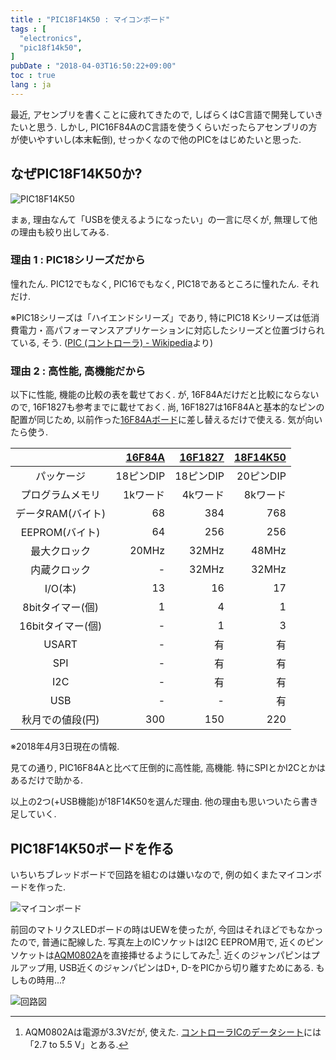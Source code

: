 ```yaml
---
title : "PIC18F14K50 : マイコンボード"
tags : [
  "electronics",
  "pic18f14k50",
]
pubDate : "2018-04-03T16:50:22+09:00"
toc : true
lang : ja
---
```


最近, アセンブリを書くことに疲れてきたので,
しばらくはC言語で開発していきたいと思う.
しかし, PIC16F84AのC言語を使うくらいだったらアセンブリの方が使いやすいし(本末転倒),
せっかくなので他のPICをはじめたいと思った.

## なぜPIC18F14K50か?

![PIC18F14K50](./board-1.jpg)

まぁ, 理由なんて「USBを使えるようになったい」の一言に尽くが, 無理して他の理由も絞り出してみる.

### 理由 1 : PIC18シリーズだから

憧れたん. PIC12でもなく, PIC16でもなく, PIC18であるところに憧れたん. それだけ.

※PIC18シリーズは「ハイエンドシリーズ」であり,
特にPIC18 Kシリーズは低消費電力・高パフォーマンスアプリケーションに対応したシリーズと位置づけられている,
そう. ([PIC (コントローラ) - Wikipedia](https://ja.wikipedia.org/wiki/PIC_(%E3%82%B3%E3%83%B3%E3%83%88%E3%83%AD%E3%83%BC%E3%83%A9)#8bit_PIC%E3%82%B7%E3%83%AA%E3%83%BC%E3%82%BA%EF%BC%88%E3%83%87%E3%83%BC%E3%82%BF%E3%83%A1%E3%83%A2%E3%83%AA%E3%81%8C8%E3%83%93%E3%83%83%E3%83%88%E5%B9%85%EF%BC%89)より)

### 理由 2 : 高性能, 高機能だから

以下に性能, 機能の比較の表を載せておく.
が, 16F84Aだけだと比較にならないので, 16F1827も参考までに載せておく.
尚, 16F1827は16F84Aと基本的なピンの配置が同じため,
以前作った[16F84Aボード](/blog/pic16f84a/board/)に差し替えるだけで使える.
気が向いたら使う.

|  | [16F84A](http://akizukidenshi.com/catalog/g/gI-00097/) | [16F1827](http://akizukidenshi.com/catalog/g/gI-04430/) | [18F14K50](http://akizukidenshi.com/catalog/g/gI-03031/) |
|:-:|--:|--:|--:|
| パッケージ | 18ピンDIP | 18ピンDIP | 20ピンDIP |
| プログラムメモリ | 1kワード | 4kワード | 8kワード |
| データRAM(バイト) | 68 | 384 | 768 |
| EEPROM(バイト) | 64 | 256 | 256 |
| 最大クロック | 20MHz | 32MHz | 48MHz |
| 内蔵クロック | - | 32MHz | 32MHz |
| I/O(本) | 13 | 16 | 17 |
| 8bitタイマー(個) | 1 | 4 | 1 |
| 16bitタイマー(個) | - | 1 | 3 |
| USART | - | 有 | 有 |
| SPI | - | 有 | 有 |
| I2C | - | 有 | 有 |
| USB | - | - | 有 |
| 秋月での値段(円) | 300 | 150 | 220 |

※2018年4月3日現在の情報.

見ての通り, PIC16F84Aと比べて圧倒的に高性能, 高機能.
特にSPIとかI2Cとかはあるだけで助かる.

以上の2つ(+USB機能)が18F14K50を選んだ理由.
他の理由も思いついたら書き足していく.

## PIC18F14K50ボードを作る

いちいちブレッドボードで回路を組むのは嫌いなので,
例の如くまたマイコンボードを作った.

![マイコンボード](./board-2.jpg)

前回のマトリクスLEDボードの時はUEWを使ったが,
今回はそれほどでもなかったので, 普通に配線した.
写真左上のICソケットはI2C EEPROM用で,
近くのピンソケットは[AQM0802A](http://akizukidenshi.com/catalog/g/gP-06669/)を直接挿せるようにしてみた[^1].
近くのジャンパピンはプルアップ用,
USB近くのジャンパピンはD+, D-をPICから切り離すためにある.
もしもの時用...?

[^1]: AQM0802Aは電源が3.3Vだが, 使えた.
[コントローラICのデータシート](http://akizukidenshi.com/download/ds/sitronix/st7032.pdf)には「2.7 to 5.5 V」とある.

![回路図](./board-3.png)
